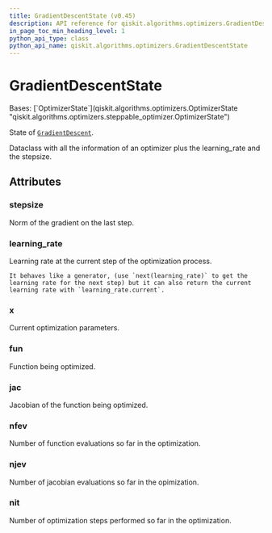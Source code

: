 ```yaml
---
title: GradientDescentState (v0.45)
description: API reference for qiskit.algorithms.optimizers.GradientDescentState in qiskit v0.45
in_page_toc_min_heading_level: 1
python_api_type: class
python_api_name: qiskit.algorithms.optimizers.GradientDescentState
---
```


# GradientDescentState

<Class id="qiskit.algorithms.optimizers.GradientDescentState" isDedicatedPage={true} github="https://github.com/qiskit/qiskit/tree/stable/0.45/qiskit/algorithms/optimizers/gradient_descent.py" signature="qiskit.algorithms.optimizers.GradientDescentState(x, fun, jac, nfev, njev, nit, stepsize, learning_rate)" modifiers="class">
  Bases: [`OptimizerState`](qiskit.algorithms.optimizers.OptimizerState "qiskit.algorithms.optimizers.steppable_optimizer.OptimizerState")

  State of [`GradientDescent`](qiskit.algorithms.optimizers.GradientDescent "qiskit.algorithms.optimizers.GradientDescent").

  Dataclass with all the information of an optimizer plus the learning\_rate and the stepsize.

  ## Attributes

  ### stepsize

  <Attribute id="qiskit.algorithms.optimizers.GradientDescentState.stepsize" attributeTypeHint="float | None">
    Norm of the gradient on the last step.
  </Attribute>

  ### learning\_rate

  <Attribute id="qiskit.algorithms.optimizers.GradientDescentState.learning_rate" attributeTypeHint="LearningRate">
    Learning rate at the current step of the optimization process.

    It behaves like a generator, (use `next(learning_rate)` to get the learning rate for the next step) but it can also return the current learning rate with `learning_rate.current`.
  </Attribute>

  ### x

  <Attribute id="qiskit.algorithms.optimizers.GradientDescentState.x" attributeTypeHint="POINT">
    Current optimization parameters.
  </Attribute>

  ### fun

  <Attribute id="qiskit.algorithms.optimizers.GradientDescentState.fun" attributeTypeHint="Callable[[POINT], float] | None">
    Function being optimized.
  </Attribute>

  ### jac

  <Attribute id="qiskit.algorithms.optimizers.GradientDescentState.jac" attributeTypeHint="Callable[[POINT], POINT] | None">
    Jacobian of the function being optimized.
  </Attribute>

  ### nfev

  <Attribute id="qiskit.algorithms.optimizers.GradientDescentState.nfev" attributeTypeHint="int | None">
    Number of function evaluations so far in the optimization.
  </Attribute>

  ### njev

  <Attribute id="qiskit.algorithms.optimizers.GradientDescentState.njev" attributeTypeHint="int | None">
    Number of jacobian evaluations so far in the opimization.
  </Attribute>

  ### nit

  <Attribute id="qiskit.algorithms.optimizers.GradientDescentState.nit" attributeTypeHint="int | None">
    Number of optimization steps performed so far in the optimization.
  </Attribute>
</Class>

